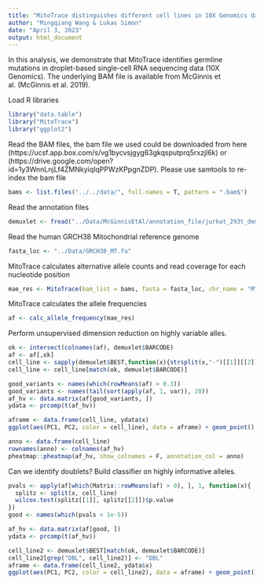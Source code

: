 ```yaml
---
title: "MitoTrace distinguishes different cell lines in 10X Genomics data data"
author: "Mingqiang Wang & Lukas Simon"
date: "April 3, 2023"
output: html_document
---
```


In this analysis, we demonstrate that MitoTrace identifies germline mutations in droplet-based single-cell RNA sequencing data (10X Genomics). The underlying BAM file is available from McGinnis et al. (McGinnis et al. 2019).

Load R libraries
```r
library("data.table")
library("MitoTrace")
library("ggplot2")
```

Read the BAM files, the bam file we used could be downloaded from here (https://ucsf.app.box.com/s/vg1bycvsjgyg63gkqsputprq5rxzjl6k) or (https://drive.google.com/open?id=1y3WnnLnjLf4ZMNkyiqIqPPWzKPpgnZDP). Please use samtools to re-index the bam file
```r
bams <- list.files("../../data/", full.names = T, pattern = ".bam$")
```

Read the annotation files
```r
demuxlet <- fread("../Data/McGinnisEtAl/annotation_file/jurkat_293t_demuxlet.best")
```

Read the human GRCH38 Mitochondrial reference genome
```r
fasta_loc <- "../Data/GRCH38_MT.fa"
```

MitoTrace calculates alternative allele counts and read coverage for each nucleotide position
```r
mae_res <- MitoTrace(bam_list = bams, fasta = fasta_loc, chr_name = "MT", min_read = 100)
```

MitoTrace calculates the allele frequencies
```r
af <- calc_allele_frequency(mae_res)
```

Perform unsupervised dimension reduction on highly variable alles. 
```r
ok <- intersect(colnames(af), demuxlet$BARCODE)
af <- af[,ok]
cell_line <- sapply(demuxlet$BEST,function(x){strsplit(x,"-")[[1]][[2]]})
cell_line <- cell_line[match(ok, demuxlet$BARCODE)]

good_variants <- names(which(rowMeans(af) > 0.3))
good_variants <- names(tail(sort(apply(af, 1, var)), 20))
af_hv <- data.matrix(af[good_variants, ])
ydata <- prcomp(t(af_hv))

aframe <- data.frame(cell_line, ydata$x)
ggplot(aes(PC1, PC2, color = cell_line), data = aframe) + geom_point()

anno <- data.frame(cell_line)
rownames(anno) <- colnames(af_hv)
pheatmap::pheatmap(af_hv, show_colnames = F, annotation_col = anno)
```

Can we identify doublets? Build classifier on highly informative alleles.
```r
pvals <- apply(af[which(Matrix::rowMeans(af) > 0), ], 1, function(x){
  splitz <- split(x, cell_line)
  wilcox.test(splitz[[1]], splitz[[2]])$p.value 
})
good <- names(which(pvals < 1e-5))

af_hv <- data.matrix(af[good, ])
ydata <- prcomp(t(af_hv))

cell_line2 <- demuxlet$BEST[match(ok, demuxlet$BARCODE)]
cell_line2[grep("DBL", cell_line2)] <- "DBL"
aframe <- data.frame(cell_line2, ydata$x)
ggplot(aes(PC1, PC2, color = cell_line2), data = aframe) + geom_point()


```
